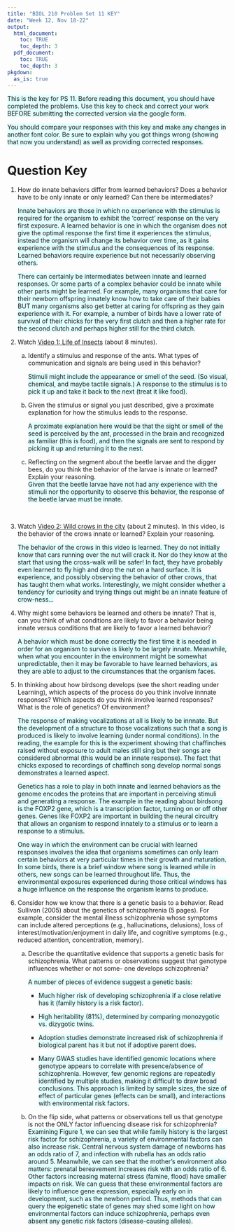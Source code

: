 ```yaml
---
title: "BIOL 210 Problem Set 11 KEY"
date: "Week 12, Nov 18-22"
output: 
  html_document:
    toc: TRUE
    toc_depth: 3
  pdf_document:
    toc: TRUE
    toc_depth: 3
pkgdown:
  as_is: true
---
```

<text style="background-color:lightcyan">This is the key for PS 11. Before reading this document, you should have completed the problems. Use this key to check and correct your work BEFORE submitting the corrected version via the google form.</text>

<text style="background-color:lightcyan">You should compare your responses with this key and make any changes in another font color. Be sure to explain why you got things wrong (showing that now you understand) as well as providing corrected responses.</text>


# Question Key

<ol>
<li>How do innate behaviors differ from learned behaviors? Does a behavior have to be only innate or only learned? Can there be intermediates?</li>

<text style="background-color:lightcyan">Innate behaviors are those in which no experience with the stimulus is required for the organism to exhibit the ‘correct’ response on the very first exposure. A learned behavior is one in which the organism does not give the optimal response the first time it experiences the stimulus, instead the organism will change its behavior over time, as it gains experience with the stimulus and the consequences of its response. Learned behaviors require experience but not necessarily observing others.</text>

<text style="background-color:lightcyan">There can certainly be intermediates between innate and learned responses. Or some parts of a complex behavior could be innate while other parts might be learned. For example, many organisms that care for their newborn offspring innately know how to take care of their babies BUT many organisms also get better at caring for offspring as they gain experience with it. For example, a number of birds have a lower rate of survival of their chicks for the very first clutch and then a higher rate for the second clutch and perhaps higher still for the third clutch.</text>
<br>

<li>Watch [Video 1: Life of Insects](https://drive.google.com/file/d/1sKbFbXQGXggcvI9GS5C8hOQqk_eoHXUp/view?usp=sharing) (about 8 minutes).</li>
<ol type="a">
<li>Identify a stimulus and response of the ants. What types of communication and signals are being used in this behavior?</li>

<text style="background-color:lightcyan">Stimuli might include the appearance or smell of the seed. (So visual, chemical, and maybe tactile signals.) A response to the stimulus is to pick it up and take it back to the next (treat it like food).</text>
<br>

<li>Given the stimulus or signal you just described, give a proximate explanation for how the stimulus leads to the response.</li>

<text style="background-color:lightcyan">A proximate explanation here would be that the sight or smell of the seed is perceived by the ant, processed in the brain and recognized as familiar (this is food), and then the signals are sent to respond by picking it up and returning it to the nest.</text>
<br>

<li>Reflecting on the segment about the beetle larvae and the digger bees, do you think the behavior of the larvae is innate or learned? Explain your reasoning.</li>

<text style="background-color:lightcyan">Given that the beetle larvae have not had any experience with the stimuli nor the opportunity to observe this behavior, the response of the beetle larvae must be innate.</text>
</ol>
<br>

<li>Watch [Video 2: Wild crows in the city](https://drive.google.com/file/d/1qK6vGh5F5TpWNh7iBxNE5sKAStEn3m8F/view?usp=sharing) (about 2 minutes). In this video, is the behavior of the crows innate or learned? Explain your reasoning.</li>

<text style="background-color:lightcyan">The behavior of the crows in this video is learned. They do not initially know that cars running over the nut will crack it. Nor do they know at the start that using the cross-walk will be safer! In fact, they have probably even learned to fly high and drop the nut on a hard surface. It is experience, and possibly observing the behavior of other crows, that has taught them what works. Interestingly, we might consider whether a tendency for curiosity and trying things out might be an innate feature of crow-ness...</text>
<br>

<li>Why might some behaviors be learned and others be innate? That is, can you think of what conditions are likely to favor a behavior being innate versus conditions that are likely to favor a learned behavior?</li>

<text style="background-color:lightcyan">A behavior which must be done correctly the first time it is needed in order for an organism to survive is likely to be largely innate. Meanwhile, when what you encounter in the environment might be somewhat unpredictable, then it may be favorable to have learned behaviors, as they are able to adjust to the circumstances that the organism faces.</text>
<br>

<li>In thinking about how birdsong develops (see the short reading under Learning), which aspects of the process do you think involve innnate responses? Which aspects do you think involve learned responses? What is the role of genetics? Of environment?</li>

<text style="background-color:lightcyan">The response of making vocalizations at all is likely to be innnate. But the development of a structure to those vocalizations such that a song is produced is likely to involve learning (under normal conditions). In the reading, the example for this is the experiment showing that chaffinches raised without exposure to adult males still sing but their songs are considered abnormal (this would be an innate response). The fact that chicks exposed to recordings of chaffinch song develop normal songs demonstrates a learned aspect.</text>

<text style="background-color:lightcyan">Genetics has a role to play in both innate and learned behaviors as the genome encodes the proteins that are important in perceiving stimuli and generating a response. The example in the reading about birdsong is the FOXP2 gene, which is a transcription factor, turning on or off other genes. Genes like FOXP2 are important in building the neural circuitry that allows an organism to respond innately to a stimulus or to learn a response to a stimulus.</text>

<text style="background-color:lightcyan">One way in which the environment can be crucial with learned responses involves the idea that organisms sometimes can only learn certain behaviors at very particular times in their growth and maturation. In some birds, there is a brief window where song is learned while in others, new songs can be learned throughout life. Thus, the environmental exposures experienced during those critical windows has a huge influence on the response the organism learns to produce.</text>
<br>

<li>Consider how we know that there is a genetic basis to a behavior. Read Sullivan (2005) about the genetics of schizophrenia (5 pages). For example, consider the mental illness schizophrenia whose symptoms can include altered perceptions (e.g., hallucinations, delusions), loss of interest/motivation/enjoyment in daily life, and cognitive symptoms (e.g., reduced attention, concentration, memory).</li>

<ol type="a">
<li>Describe the quantitative evidence that supports a genetic basis for schizophrenia. What patterns or observations suggest that genotype influences whether or not some- one develops schizophrenia?</li>

<text style="background-color:lightcyan">A number of pieces of evidence suggest a genetic basis:</text>

* <text style="background-color:lightcyan">Much higher risk of developing schizophrenia if a close relative has it (family history is a risk factor).</text>

* <text style="background-color:lightcyan">High heritability (81%), determined by comparing monozygotic vs. dizygotic twins.</text>

* <text style="background-color:lightcyan">Adoption studies demonstrate increased risk of schizophrenia if biological parent has it but not if adoptive parent does.</text>

* <text style="background-color:lightcyan">Many GWAS studies have identified genomic locations where genotype appears to correlate with presence/absence of schizophrenia. However, few genomic regions are repeatedly identified by multiple studies, making it difficult to draw broad conclusions. This approach is limited by sample sizes, the size of effect of particular genes (effects can be small), and interactions with environmental risk factors.</text>
<br>

<li>On the flip side, what patterns or observations tell us that genotype is not the ONLY factor influencing disease risk for schizophrenia?</li>

<text style="background-color:lightcyan">Examining Figure 1, we can see that while family history is the largest risk factor for schizophrenia, a variety of environmental factors can also increase risk. Central nervous system damage of newborns has an odds ratio of 7, and infection with rubella has an odds ratio around 5. Meanwhile, we can see that the mother’s environment also matters: prenatal bereavement increases risk with an odds ratio of 6. Other factors increasing maternal stress (famine, flood) have smaller impacts on risk. We can guess that these environmental factors are likely to influence gene expression, especially early on in development, such as the newborn period. Thus, methods that can query the epigenetic state of genes may shed some light on how environmental factors can induce schizophrenia, perhaps even absent any genetic risk factors (disease-causing alleles).</text>
</ol>
</ol>